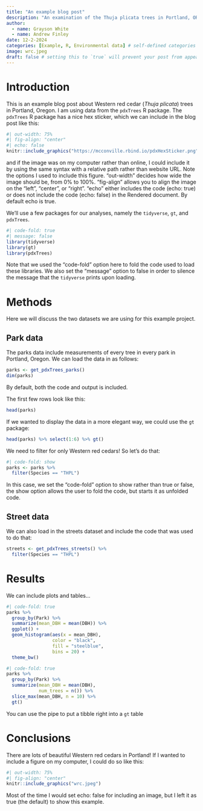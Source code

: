 ```yaml
---
title: "An example blog post"
description: "An examination of the Thuja plicata trees in Portland, OR"
author:
  - name: Grayson White
  - name: Andrew Finley
date: 12-2-2024
categories: [Example, R, Environmental data] # self-defined categories
image: wrc.jpeg
draft: false # setting this to `true` will prevent your post from appearing on your listing page until you're ready!
---
```


# Introduction

This is an example blog post about Western red cedar (*Thuja plicata*) trees in Portland, Oregon. I am using data from the `pdxTrees` R package. The `pdxTrees` R package has a nice hex sticker, which we can include in the blog post like this:

```r
#| out-width: 75%
#| fig-align: "center"
#| echo: false
knitr::include_graphics("https://mcconville.rbind.io/pdxHexSticker.png")
```

and if the image was on my computer rather than online, I could include it by using the same syntax with a relative path rather than website URL. Note the options I used to include this figure. "out-width" decides how wide the image should be, from 0% to 100%. "fig-align" allows you to align the image on the "left", "center", or "right". "echo" either includes the code (echo: true) or does not include the code (echo: false) in the Rendered document. By default echo is true.

We'll use a few packages for our analyses, namely the `tidyverse`, `gt`, and `pdxTrees`.

```r
#| code-fold: true
#| message: false
library(tidyverse)
library(gt)
library(pdxTrees)
```

Note that we used the "code-fold" option here to fold the code used to load these libraries. We also set the "message" option to false in order to silence the message that the `tidyverse` prints upon loading.

# Methods

Here we will discuss the two datasets we are using for this example project.

## Park data

The parks data include measurements of every tree in every park in Portland, Oregon. We can load the data in as follows:

```r
parks <- get_pdxTrees_parks()
dim(parks)
```

By default, both the code and output is included.

The first few rows look like this:

```r
head(parks)
```

If we wanted to display the data in a more elegant way, we could use the `gt` package:

```r
head(parks) %>% select(1:6) %>% gt()
```

We need to filter for only Western red cedars! So let's do that:

```r
#| code-fold: show
parks <- parks %>%
  filter(Species == "THPL")
```

In this case, we set the "code-fold" option to show rather than true or false, the show option allows the user to fold the code, but starts it as unfolded code.

## Street data

We can also load in the streets dataset and include the code that was used to do that:

```r
streets <- get_pdxTrees_streets() %>%
  filter(Species == "THPL")
```

# Results

We can include plots and tables...

```r
#| code-fold: true
parks %>%
  group_by(Park) %>%
  summarize(mean_DBH = mean(DBH)) %>%
  ggplot() +
  geom_histogram(aes(x = mean_DBH), 
                 color = "black", 
                 fill = "steelblue",
                 bins = 20) +
  theme_bw()
```

```r
#| code-fold: true
parks %>%
  group_by(Park) %>%
  summarize(mean_DBH = mean(DBH),
            num_trees = n()) %>%
  slice_max(mean_DBH, n = 10) %>%
  gt()
```

You can use the pipe to put a tibble right into a `gt` table

# Conclusions

There are lots of beautiful Western red cedars in Portland! If I wanted to include a figure on my computer, I could do so like this:

```r
#| out-width: 75%
#| fig-align: "center"
knitr::include_graphics("wrc.jpeg")
```

Most of the time I would set echo: false for including an image, but I left it as true (the default) to show this example.
